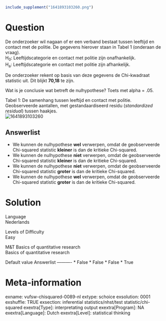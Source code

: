 ```r
include_supplement("1641893103260.png")
```

Question
========
De onderzoeker wil nagaan of er een verband bestaat tussen leeftijd en
contact met de politie. De gegevens hierover staan in Tabel 1 (onderaan
de vraag).  
H<sub>0</sub>: Leeftijdscategorie en contact met politie zijn
onafhankelijk.  
H<sub>a</sub>: Leeftijdscategorie en contact met politie zijn
afhankelijk.  
  
De onderzoeker rekent op basis van deze gegevens de Chi-kwadraat
statistic uit. Dit blijkt **70,18** te zijn.  
  
Wat is je conclusie wat betreft de nulhypothese? Toets met alpha =
.05.  
  
Tabel 1: De samenhang tussen leeftijd en contact met politie.
Geobserveerde aantallen, met gestandaardiseerd residu (*standardized
residual*) tussen haakjes.  
<img src="1641893103260.png" class="fr-fic fr-dii tvcss_2"
alt="1641893103260" />

Answerlist
----------
* We kunnen de nulhypothese **wel** verwerpen, omdat de geobserveerde
  Chi-squared statistic **kleiner** is dan de kritieke Chi-squared.
* We kunnen de nulhypothese **niet** verwerpen, omdat de geobserveerde
  Chi-squared statistic **kleiner** is dan de kritieke Chi-squared.
* We kunnen de nulhypothese **niet** verwerpen, omdat de geobserveerde
  Chi-squared statistic **groter** is dan de kritieke Chi-squared.
* We kunnen de nulhypothese **wel** verwerpen, omdat de geobserveerde
  Chi-squared statistic **groter** is dan de kritieke Chi-squared.

Solution
========











Language  
Nederlands

Levels of Difficulty  
Easy

M&T Basics of quantitative research  
Basics of quantitative research
 
Default value
Answerlist
----------
* False
* False
* False
* True

Meta-information
================
exname: vufsw-chisquared-0089-nl
extype: schoice
exsolution: 0001
exshuffle: TRUE
exsection: inferential statistics/nhst/test statistic/chi-squared
exextra[Type]: interpretating output
exextra[Program]: NA
exextra[Language]: Dutch
exextra[Level]: statistical thinking

